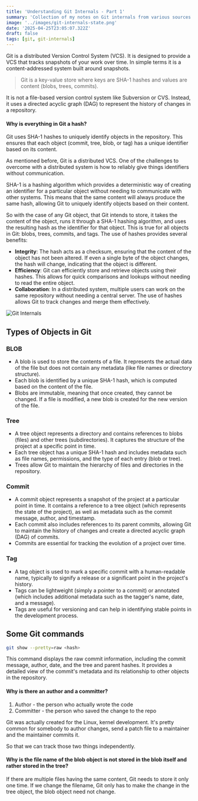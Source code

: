 ```yaml
---
title: 'Understanding Git Internals - Part 1'
summary: 'Collection of my notes on Git internals from various sources.'
image: '../images/git-internals-state.png'
date: '2025-04-25T23:05:07.322Z'
draft: false
tags: [git, git-internals]
---
```


Git is a distributed Version Control System (VCS). It is designed to provide a VCS that tracks snapshots of your work over time. In simple terms it is a content-addressed system built around snapshots.

> Git is a key-value store where keys are SHA-1 hashes and values are content (blobs, trees, commits).

It is not a file-based version control system like Subversion or CVS. Instead, it uses a directed acyclic graph (DAG) to represent the history of changes in a repository.

#### Why is everything in Git a hash?

Git uses SHA-1 hashes to uniquely identify objects in the repository. This ensures that each object (commit, tree, blob, or tag) has a unique identifier based on its content.

As mentioned before, Git is a distributed VCS. One of the challenges to overcome with a distributed system is how to reliably give things identifiers without communication.

SHA-1 is a hashing algorithm which provides a deterministic way of creating an identifier for a particular object without needing to communicate with other systems. This means that the same content will always produce the same hash, allowing Git to uniquely identify objects based on their content.

So with the case of any Git object, that Git intends to store, it takes the content of the object, runs it through a SHA-1 hashing algorithm, and uses the resulting hash as the identifier for that object. This is true for all objects in Git: blobs, trees, commits, and tags. The use of hashes provides several benefits:

- **Integrity**: The hash acts as a checksum, ensuring that the content of the object has not been altered. If even a single byte of the object changes, the hash will change, indicating that the object is different.
- **Efficiency**: Git can efficiently store and retrieve objects using their hashes. This allows for quick comparisons and lookups without needing to read the entire object.
- **Collaboration**: In a distributed system, multiple users can work on the same repository without needing a central server. The use of hashes allows Git to track changes and merge them effectively.

![Git Internals](../images/git-internals-state.png)

## Types of Objects in Git

### BLOB

- A blob is used to store the contents of a file. It represents the actual data of the file but does not contain any metadata (like file names or directory structure).
- Each blob is identified by a unique SHA-1 hash, which is computed based on the content of the file.
- Blobs are immutable, meaning that once created, they cannot be changed. If a file is modified, a new blob is created for the new version of the file.

### Tree

- A tree object represents a directory and contains references to blobs (files) and other trees (subdirectories). It captures the structure of the project at a specific point in time.
- Each tree object has a unique SHA-1 hash and includes metadata such as file names, permissions, and the type of each entry (blob or tree).
- Trees allow Git to maintain the hierarchy of files and directories in the repository.

### Commit

- A commit object represents a snapshot of the project at a particular point in time. It contains a reference to a tree object (which represents the state of the project), as well as metadata such as the commit message, author, and timestamp.
- Each commit also includes references to its parent commits, allowing Git to maintain the history of changes and create a directed acyclic graph (DAG) of commits.
- Commits are essential for tracking the evolution of a project over time.

### Tag

- A tag object is used to mark a specific commit with a human-readable name, typically to signify a release or a significant point in the project's history.
- Tags can be lightweight (simply a pointer to a commit) or annotated (which includes additional metadata such as the tagger's name, date, and a message).
- Tags are useful for versioning and can help in identifying stable points in the development process.

## Some Git commands

```bash
git show --pretty=raw <hash>
```

This command displays the raw commit information, including the commit message, author, date, and the tree and parent hashes. It provides a detailed view of the commit's metadata and its relationship to other objects in the repository.

#### Why is there an author and a committer?

1. Author - the person who actually wrote the code
2. Committer - the person who saved the change to the repo

Git was actually created for the Linux, kernel development. It's pretty common for somebody to author changes, send a patch file to a maintainer and the maintainer commits it.

So that we can track those two things independently.

#### Why is the file name of the blob object is not stored in the blob itself and rather stored in the tree?

If there are multiple files having the same content, Git needs to store it only one time. If we change the filename, Git only has to make the change in the tree object, the blob object need not change.
